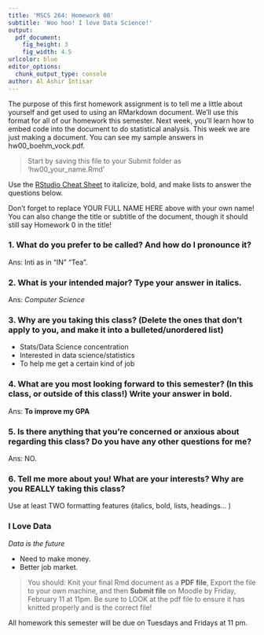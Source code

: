 ```yaml
---
title: 'MSCS 264: Homework 00'
subtitle: 'Woo hoo! I love Data Science!'
output:
  pdf_document:
    fig_height: 3
    fig_width: 4.5
urlcolor: blue
editor_options: 
  chunk_output_type: console
author: Al Ashir Intisar
---
```


The purpose of this first homework assignment is to tell me a little about yourself and get used to using an RMarkdown document. We'll use this format for all of our homework this semester. Next week, you'll learn how to embed code into the document to do statistical analysis. This week we are just making a document. You can see my sample answers in hw00_boehm_vock.pdf.

> Start by saving this file to your Submit folder as 'hw00_your_name.Rmd'

Use the [RStudio Cheat Sheet](https://rstudio.com/wp-content/uploads/2015/02/rmarkdown-cheatsheet.pdf) to italicize, bold, and make lists to answer the questions below.

Don't forget to replace YOUR FULL NAME HERE above with your own name! You can also change the title or subtitle of the document, though it should still say Homework 0 in the title!

### 1. What do you prefer to be called? And how do I pronounce it? 

Ans: Inti as in "IN" "Tea".  



### 2. What is your intended major? Type your answer in italics.


Ans: *Computer Science*


### 3. Why are you taking this class?  (Delete the ones that don't apply to you, and make it into a bulleted/unordered list)

  * Stats/Data Science concentration
  * Interested in data science/statistics
  * To help me get a certain kind of job


### 4. What are you most looking forward to this semester? (In this class, or outside of this class!) Write your answer in bold.

Ans: **To improve my GPA**

### 5. Is there anything that you're concerned or anxious about regarding this class? Do you have any other questions for me?

Ans: NO. 

### 6. Tell me more about you! What are your interests? Why are you REALLY taking this class? 

Use at least TWO formatting features (italics, bold, lists, headings... ) 

### I Love Data
*Data is the future*

* Need to make money.
* Better job market.


> You should: Knit your final Rmd document as a **PDF file**, Export the file to your own machine, and then **Submit file** on Moodle by Friday, February 11 at 11pm. Be sure to LOOK at the pdf file to ensure it has knitted properly and is the correct file!

All homework this semester will be due on Tuesdays and Fridays at 11 pm. 
